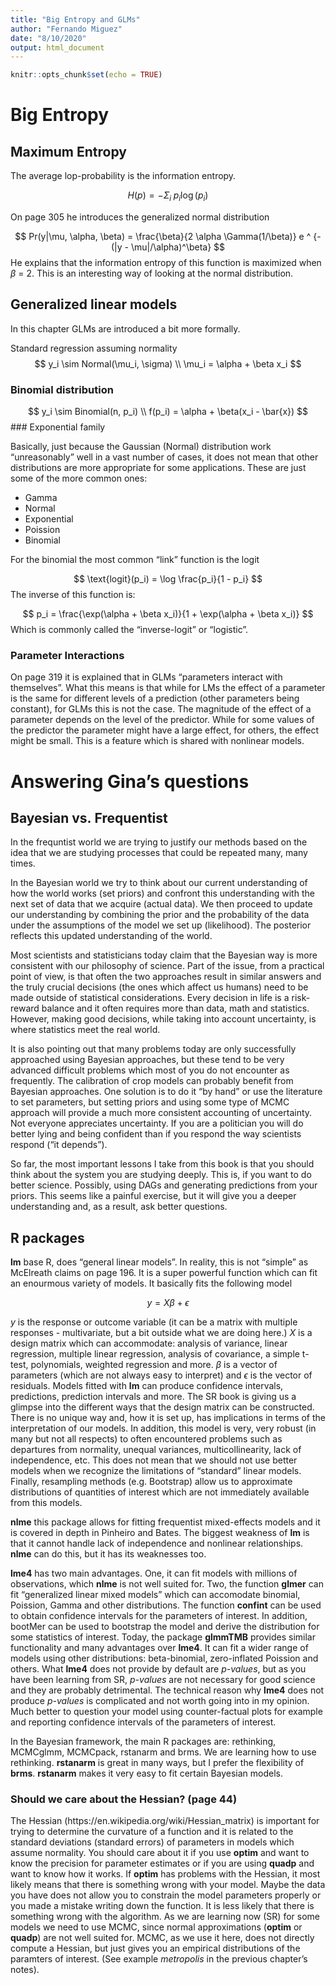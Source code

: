 ```yaml
---
title: "Big Entropy and GLMs"
author: "Fernando Miguez"
date: "8/10/2020"
output: html_document
---
```


```r
knitr::opts_chunk$set(echo = TRUE)
```

# Big Entropy

## Maximum Entropy

The average lop-probability is the information entropy.

$$
H(p) = -\Sigma_i \; p_i \log(p_i)
$$

On page 305 he introduces the generalized normal distribution

$$
Pr(y|\mu, \alpha, \beta) = \frac{\beta}{2 \alpha \Gamma(1/\beta)} e ^ {-(|y - \mu|/\alpha)^\beta}
$$
He explains that the information entropy of this function is maximized when $\beta$ = 2. This is an interesting way of looking at the normal distribution. 

## Generalized linear models

In this chapter GLMs are introduced a bit more formally.

Standard regression assuming normality
$$
y_i \sim Normal(\mu_i, \sigma) \\
\mu_i = \alpha + \beta x_i
$$

### Binomial distribution

$$
y_i \sim Binomial(n, p_i) \\
f(p_i) = \alpha + \beta(x_i - \bar{x})
$$
### Exponential family

Basically, just because the Gaussian (Normal) distribution work "unreasonably" well in a vast number of cases, it does not mean that other distributions are more appropriate for some applications. These are just some of the more common ones:

* Gamma
* Normal
* Exponential
* Poission
* Binomial

For the binomial the most common "link" function is the logit

$$
\text{logit}(p_i) = \log \frac{p_i}{1 - p_i}
$$
The inverse of this function is:

$$
p_i = \frac{\exp(\alpha + \beta x_i)}{1 + \exp(\alpha + \beta x_i)}
$$
Which is commonly called the "inverse-logit" or "logistic".

### Parameter Interactions

On page 319 it is explained that in GLMs "parameters interact with themselves". What this means is that while for LMs the effect of a parameter is the same for different levels of a prediction (other parameters being constant), for GLMs this is not the case. The magnitude of the effect of a parameter depends on the level of the predictor. While for some values of the predictor the parameter might have a large effect, for others, the effect might be small. This is a feature which is shared with nonlinear models.

# Answering Gina's questions

## Bayesian vs. Frequentist

In the frequntist world we are trying to justify our methods based on the idea that we are studying processes that could be repeated many, many times.

In the Bayesian world we try to think about our current understanding of how the world works (set priors) and confront this understanding with the next set of data that we acquire (actual data). We then proceed to update our understanding by combining the prior and the probability of the data under the assumptions of the model we set up (likelihood). The posterior reflects this updated understanding of the world. 

Most scientists and statisticians today claim that the Bayesian way is more consistent with our philosophy of science. Part of the issue, from a practical point of view, is that often the two approaches result in similar answers and the truly crucial decisions (the ones which affect us humans) need to be made outside of statistical considerations. Every decision in life is a risk-reward balance and it often requires more than data, math and statistics. However, making good decisions, while taking into account uncertainty, is where statistics meet the real world. 

It is also pointing out that many problems today are only successfully approached using Bayesian approaches, but these tend to be very advanced difficult problems which most of you do not encounter as frequently. The calibration of crop models can probably benefit from Bayesian approaches. One solution is to do it "by hand" or use the literature to set parameters, but setting priors and using some type of MCMC approach will provide a much more consistent accounting of uncertainty. Not everyone appreciates uncertainty. If you are a politician you will do better lying and being confident than if you respond the way scientists respond ("it depends").

So far, the most important lessons I take from this book is that you should think about the system you are studying deeply. This is, if you want to do better science. Possibly, using DAGs and generating predictions from your priors. This seems like a painful exercise, but it will give you a deeper understanding and, as a result, ask better questions.

## R packages

**lm** base R, does "general linear models". In reality, this is not "simple" as McElreath claims on page 196. It is a super powerful function which can fit an enourmous variety of models. It basically fits the following model

$$
y = X\beta + \epsilon
$$

$y$ is the response or outcome variable (it can be a matrix with multiple responses - multivariate, but a bit outside what we are doing here.) $X$ is a design matrix which can accommodate: analysis of variance, linear regression, multiple linear regression, analysis of covariance, a simple t-test, polynomials, weighted regression and more. $\beta$ is a vector of parameters (which are not always easy to interpret) and $\epsilon$ is the vector of residuals. Models fitted with **lm** can produce confidence intervals, predictions, prediction intervals and more. The SR book is giving us a glimpse into the different ways that the design matrix can be constructed. There is no unique way and, how it is set up, has implications in terms of the interpretation of our models. In addition, this model is very, very robust (in many but not all respects) to often encountered problems such as departures from normality, unequal variances, multicollinearity, lack of independence, etc. This does not mean that we should not use better models when we recognize the limitations of "standard" linear models. Finally, resampling methods (e.g. Bootstrap) allow us to approximate distributions of quantities of interest which are not immediately available from this models. 

**nlme** this package allows for fitting frequentist mixed-effects models and it is covered in depth in Pinheiro and Bates. The biggest weakness of **lm** is that it cannot handle lack of independence and nonlinear relationships. **nlme** can do this, but it has its weaknesses too.

**lme4** has two main advantages. One, it can fit models with millions of observations, which **nlme** is not well suited for. Two, the function **glmer** can fit "generalized linear mixed models" which can accomodate binomial, Poission, Gamma and other distributions. The function **confint** can be used to obtain confidence intervals for the parameters of interest. In addition, bootMer can be used to bootstrap the model and derive the distribution for some statistics of interest. Today, the package **glmmTMB** provides similar functionality and many advantages over **lme4**. It can fit a wider range of models using other distributions: beta-binomial, zero-inflated Poission and others. What **lme4** does not provide by default are *p-values*, but as you have been learning from SR, *p-values* are not necessary for good science and they are probably detrimental. The technical reason why **lme4** does not produce *p-values* is complicated and not worth going into in my opinion. Much better to question your model using counter-factual plots for example and reporting confidence intervals of the parameters of interest.

In the Bayesian framework, the main R packages are: rethinking, MCMCglmm, MCMCpack, rstanarm and brms. We are learning how to use rethinking. **rstanarm** is great in many ways, but I prefer the flexibility of **brms**. **rstanarm** makes it very easy to fit certain Bayesian models. 

### Should we care about the Hessian? (page 44)

The Hessian (https://en.wikipedia.org/wiki/Hessian_matrix) is important for trying to determine the curvature of a function and it is related to the standard deviations (standard errors) of parameters in models which assume normality. You should care about it if you use **optim** and want to know the precision for parameter estimates or if you are using **quadp** and want to know how it works. If **optim** has problems with the Hessian, it most likely means that there is something wrong with your model. Maybe the data you have does not allow you to constrain the model parameters properly or you made a mistake writing down the function. It is less likely that there is something wrong with the algorithm. As we are learning now (SR) for some models we need to use MCMC, since normal approximations (**optim** or **quadp**) are not well suited for. MCMC, as we use it here, does not directly compute a Hessian, but just gives you an empirical distributions of the paramters of interest. (See example *metropolis* in the previous chapter's notes).

